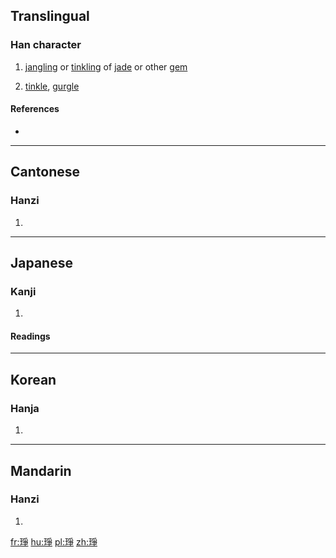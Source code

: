 ==Translingual==

===Han character===
{{Han char|rn=96|rad=玉|as=08|sn=12|four=12157|canj=MGBSD,MGNSD|ids=⿰𤣩争}}

# [[jangling]] or [[tinkling]] of [[jade]] or other [[gem]]
# {{context|onomatopoeia|lang=zh}} [[tinkle]], [[gurgle]]

====References====
* {{Han ref|kx=0734.210|dkj=21060|dj=1146.220|hdz=21112.100|uh=7424|ud=29732|bh=DAA5|bd=55973}}

----

==Cantonese==

===Hanzi===
{{yue-hanzi|jyut=[[zaang1]], [[zang1]], [[saang1]]|y=jaang1, jang1, saang1}}

# {{defn|lang=yue|sort=玉08}}

----

==Japanese==

===Kanji===
{{ja-kanji|grade=|rs=玉08}}

# {{defn|lang=ja|sort=玉08}}

====Readings====
{{ja-readings|on=[[そう]] (sō), [[しょう]] (shō)|kun=}}

----

==Korean==

===Hanja===
{{ko-hanja|hangeul=쟁|eumhun=|rv=jaeng|mr=chaeng|y=cayng}}

# {{defn|lang=ko|sort=玉08}}

----

==Mandarin==

===Hanzi===
{{cmn-hanzi|pin=[[chēng]] ([[cheng1]])|wg=ch'eng<sup>1</sup>}}

# {{defn|lang=cmn|sort=玉08}}

[[fr:琤]]
[[hu:琤]]
[[pl:琤]]
[[zh:琤]]